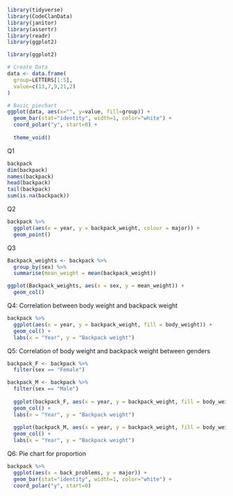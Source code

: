 ```r
library(tidyverse)
library(CodeClanData)
library(janitor)
library(assertr)
library(readr)
library(ggplot2)
```

```r
library(ggplot2)

# Create Data
data <- data.frame(
  group=LETTERS[1:5],
  value=c(13,7,9,21,2)
)

# Basic piechart
ggplot(data, aes(x="", y=value, fill=group)) +
  geom_bar(stat="identity", width=1, color="white") +
  coord_polar("y", start=0) +
  
  theme_void()
```

Q1
```r
backpack
dim(backpack)
names(backpack)
head(backpack)
tail(backpack)
sum(is.na(backpack))
```
Q2
```r
backpack %>% 
  ggplot(aes(x = year, y = backpack_weight, colour = major)) +
  geom_point()
```
Q3
```r
Backpack_weights <- backpack %>% 
  group_by(sex) %>% 
  summarise(mean_weight = mean(backpack_weight))

ggplot(Backpack_weights, aes(x = sex, y = mean_weight)) +
  geom_col()
```

Q4: Correlation between body weight and backpack weight
```r
backpack %>% 
  ggplot(aes(x = year, y = backpack_weight, fill = body_weight)) +
  geom_col() +
  labs(x = "Year", y = "Backpack weight")
```
Q5: Correlation of body weight and backpack weight between genders
```r
backpack_F <- backpack %>% 
  filter(sex == "Female")

backpack_M <- backpack %>% 
  filter(sex == "Male")
 
  ggplot(backpack_F, aes(x = year, y = backpack_weight, fill = body_weight)) +
  geom_col() +
  labs(x = "Year", y = "Backpack weight")
  
  ggplot(backpack_M, aes(x = year, y = backpack_weight, fill = body_weight)) +
  geom_col() +
  labs(x = "Year", y = "Backpack weight")
```
Q6: Pie chart for proportion
```r
backpack %>% 
  ggplot(aes(x = back_problems, y = major)) +
  geom_bar(stat="identity", width=1, color="white") +
  coord_polar("y", start=0)

```

